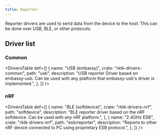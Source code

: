 ```yaml
---
title: Reporter
---
```


Reporter drivers are used to send data from the device to the host. This can be done over USB, BLE, or other protocols.

## Driver list

### Common

<DriversTable
  def={[
    {
      name: "USB (embassy)",
      crate: "rktk-drivers-common",
      path: "usb",
      description:
        "USB reporter Driver based on embassy-usb. Can be used with any platform that embassy-usb's driver is implemented.",
    },
  ]}
/>

### nRF

<DriversTable
  def={[
    {
      name: "BLE (softdevice)",
      crate: "rktk-drivers-nrf",
      path: "softdevice",
      description:
        "BLE reporter driver based on the nRF softdevice. Can be used with any nRF platform.",
    },
    {
      name: "2.4GHz ESB",
      crate: "rktk-drivers-nrf",
      path: "esb/reporter",
      description:
        "Reports to other nRF device connected to PC using proprietary ESB protocol.",
    },
  ]}
/>
